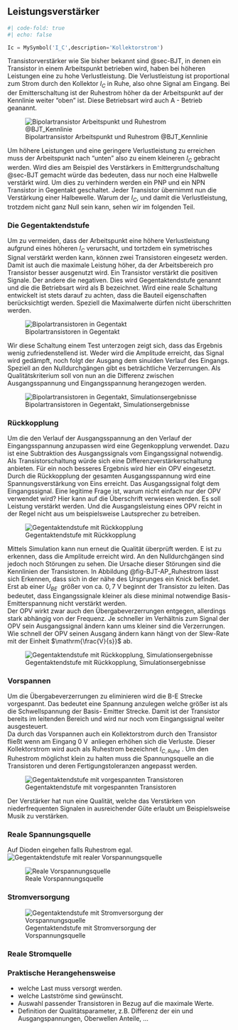 ## Leistungsverstärker

```python
#| code-fold: true
#| echo: false

Ic = MySymbol('I_C',description='Kollektorstrom')

```

Transistorverstärker wie Sie bisher bekannt sind @sec-BJT, in denen ein Transistor in einem Arbeitspunkt betrieben wird, haben bei höheren Leistungen eine zu hohe Verlustleistung. Die Verlustleistung ist proportional zum Strom durch den Kollektor $I_C$ in Ruhe, also ohne Signal am Eingang.
Bei der Emitterschaltung ist der Ruhestrom höher da der Arbeitspunkt auf der Kennlinie weiter "oben" ist. Diese Betriebsart wird auch A - Betrieb geanannt.

![Bipolartransistor Arbeitspunkt und Ruhestrom @BJT_Kennlinie](Grafiken/BJT_Kennlinie_AP_Ruhestrom.png){#fig-BJT-AP_Ruhestrom}

Um höhere Leistungen und eine geringere Verlustleistung zu erreichen muss der Arbeitspunkt nach "unten" also zu einem kleineren $I_C$ gebracht werden. Wird dies am Beispiel des Verstärkers in Emittergrundschaltung @sec-BJT gemacht würde das bedeuten, dass nur noch eine Halbwelle verstärkt wird. Um dies zu verhindern werden ein PNP und ein NPN Transistor in Gegentakt geschaltet. Jeder Transistor übernimmt nun die Verstärkung einer Halbewelle. Warum der $I_C$, und damit die Verlustleistung, trotzdem nicht ganz Null sein kann, sehen wir im folgenden Teil.

### Die Gegentaktendstufe
Um zu vermeiden, dass der Arbeitspunkt eine höhere Verlustleistung aufgrund eines höheren $I_C$ verursacht, und tortzdem ein symetrisches Signal verstärkt werden kann, können zwei Transistoren eingesetz werden.
Damit ist auch die maximale Leistung höher, da der Arbeitsbereich pro Transistor besser ausgenutzt wird. Ein Transistor verstärkt die positiven Signale. Der andere die negativen. Dies wird Gegentaktendstufe genannt und die die Betriebsart wird als B bezeichnet.
Wird eine reale Schaltung entwickelt ist stets darauf zu achten, dass die Bauteil eigenschaften berücksichtigt werden. Speziell die Maximalwerte dürfen nicht überschritten werden.

![Bipolartransistoren in Gegentakt ](Grafiken/01_LV_Gegentaktendstufe.png)

Wir diese Schaltung einem Test unterzogen zeigt sich, dass das Ergebnis wenig zufriedenstellend ist. Weder wird die Amplitude erreicht, das Signal wird gedämpft, noch folgt der Ausgang dem sinuiden Verlauf des Eingangs. Speziell an den Nulldurchgängen gibt es beträchtliche Verzerrungen. Als Qualitätskriterium soll von nun an die Differenz zwischen Ausgangsspannung und Eingangsspannung herangezogen werden.

![Bipolartransistoren in Gegentakt, Simulationsergebnisse ](Grafiken/01_GegentaktendstufeSimulation.png)

### Rückkopplung
Um die den Verlauf der Ausgangsspannung an den Verlauf der Eingangsspannung anzupassen wird eine Gegenkopplung verwendet. Dazu ist eine Subtraktion des Ausgangssignals vom Eingangssignal notwendig. Als Transistorschaltung würde sich eine Differenzverstärkerschaltung anbieten. Für ein noch besseres Ergebnis wird hier ein OPV eingesetzt. Durch die Rückkopplung der gesamten Ausgangsspannung wird eine Spannungsverstärkung von Eins erreicht. Das Ausgangssignal folgt dem Eingangssignal. 
Eine legitime Frage ist, warum nicht einfach nur der OPV verwendet wird? Hier kann auf die Überschrift verwiesen werden. Es soll Leistung verstärkt werden. Und die Ausgangsleistung eines OPV reicht in der Regel nicht aus um beispielsweise Lautsprecher zu betreiben.

![Gegentaktendstufe mit Rückkopplung ](Grafiken/02_LV_Rueckkopplung.png)

Mittels Simulation kann nun erneut die Qualität überprüft werden. E ist zu erkennen, dass die Amplitude erreicht wird. An den Nulldurchgängen sind jedoch noch Störungen zu sehen. Die Ursache dieser Störungen sind die Kennlinien der Transistoren. In Abbildung @fig-BJT-AP_Ruhestrom lässt sich Erkennen, dass sich in der nähe des Ursprunges ein Knick befindet. Erst ab einer $U_{BE} \ $ größer von ca. $0,7 \ \mathrm{V}$  beginnt der Transistor zu leiten. Das bedeutet, dass Eingangssignale kleiner als diese minimal notwendige Basis- Emitterspannung nicht verstärkt werden.  
Der OPV wirkt zwar auch den Übergabeverzerrungen entgegen, allerdings stark abhängig von der Frequenz. Je schneller im Verhältnis zum Signal der OPV sein Ausgangssignal ändern kann ums kleiner sind die Verzerrungen. Wie schnell der OPV seinen Ausgang ändern kann hängt von der Slew-Rate mit der Einheit $\mathrm{\frac{V}{s}}$ ab.

![Gegentaktendstufe mit Rückkopplung, Simulationsergebnisse ](Grafiken/03_Rueckkopplung_Sim1.png)


### Vorspannen
Um die Übergabeverzerrungen zu eliminieren wird die B-E Strecke vorgespannt. Das bedeutet eine Spannung anzulegen welche größer ist als die Schwellspannung der Basis- Emitter Strecke. Damit ist der Transistor bereits im leitenden Bereich und wird nur noch vom Eingangssignal weiter ausgesteuert.  
Da durch das Vorspannen auch ein Kollektorstrom durch den Transistor fließt wenn am Eingang $0 \ \mathrm{V} \ $ anliegen erhöhen sich die Verluste. Dieser Kollektorstrom wird auch als Ruhestrom bezeichnet $I_{C,Ruhe} \ $. Um den Ruhestrom möglichst klein zu halten muss die Spannungsquelle an die Transistoren und deren Fertigungstoleranzen angepasst werden.  

![Gegentaktendstufe mit vorgespannten Transistoren ](Grafiken/03_LV_Vorspannung.png)

Der Verstärker hat nun eine Qualität, welche das Verstärken von niederfrequenten Signalen in ausreichender Güte erlaubt um Beispielsweise Musik zu verstärken.

### Reale Spannungsquelle
Auf Dioden eingehen falls Ruhestrom egal.
![Gegentaktendstufe mit realer Vorspannungsquelle ](Grafiken/04_LV_Reale_Vorspannung.png)

![Reale Vorspannungsquelle ](Grafiken/04.01_LV_Reale_Vorspannung.png)

### Stromversorgung
![Gegentaktendstufe mit Stromversorgung der Vorspannungsquelle](Grafiken/05_LV_Stromquellen.png)

### Reale Stromquelle


### Praktische Herangehensweise
* welche Last muss versorgt werden.
* welche Lastströme sind gewünscht.
* Auswahl passender Transistoren in Bezug auf die maximale Werte.
* Definition der Qualitätsparameter, z.B. Differenz der ein und Ausgangspannungen, Oberwellen Anteile, ...

